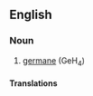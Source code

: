==English==

===Noun===
{{en-noun|head=[[germanium]] [[tetrahydride]]|-}}

#{{inorganic compound}} [[germane]] (GeH<sub>4</sub>)

====Translations====
{{trans-see|germane}}